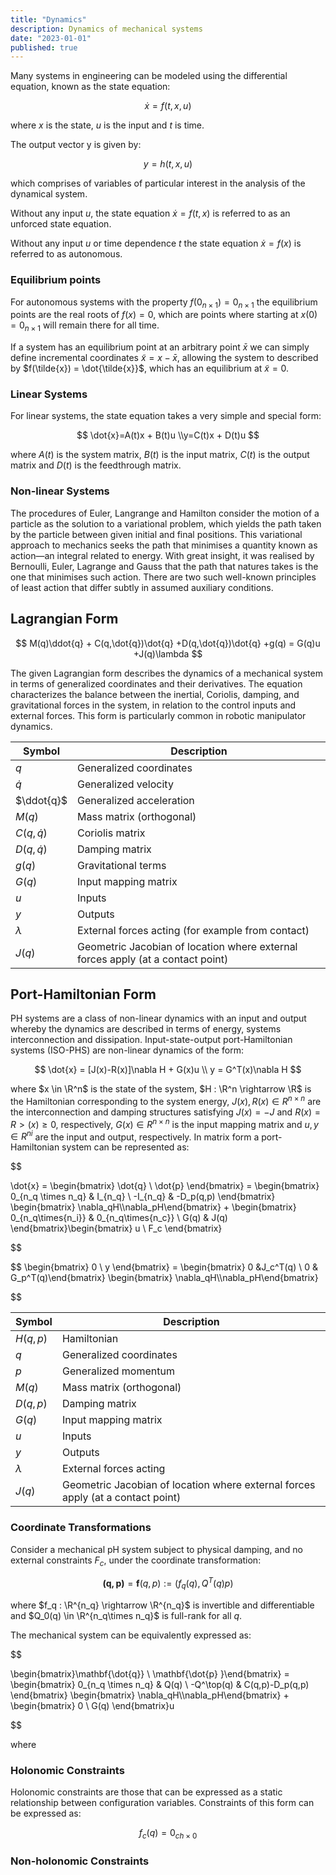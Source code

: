 ```yaml
---
title: "Dynamics"
description: Dynamics of mechanical systems
date: "2023-01-01"
published: true
---
```


Many systems in engineering can be modeled using the differential equation, known as the state equation:

$$
\dot{x}=f(t,x,u)
$$

where $x$ is the state, $u$ is the input and $t$ is time.

The output vector y is given by:

$$
y = h(t,x,u)
$$

which comprises of variables of particular interest in the analysis of the dynamical system.

Without any input $u$, the state equation $\dot{x}=f(t,x)$ is referred to as an unforced state equation.

Without any input $u$ or time dependence $t$ the state equation $\dot{x}=f(x)$ is referred to as autonomous.

### Equilibrium points

For autonomous systems with the property $f (0_{n×1})=0_{n\times1}$ the equilibrium points are the real roots of $f(x)=0$, which are points where starting at $x(0) = 0_{n×1}$ will remain there for all time.

If a system has an equilibrium point at an arbitrary point $\bar{x}$ we can simply define incremental coordinates $\tilde{x} = x - \bar{x}$, allowing the system to described by $f(\tilde{x}) = \dot{\tilde{x}}$, which has an equilibrium at $\tilde{x} = 0$.

### Linear Systems

For linear systems, the state equation takes a very simple and special form:

$$
\dot{x}=A(t)x + B(t)u \\y=C(t)x + D(t)u
$$

where $A(t)$ is the system matrix, $B(t)$ is the input matrix, $C(t)$ is the output matrix and $D(t)$ is the feedthrough matrix.

### Non-linear Systems

The procedures of Euler, Langrange and Hamilton consider the motion of a particle as the solution to a variational problem, which yields the path taken by the particle between given initial and final positions. This variational approach to mechanics seeks the path that minimises a quantity known as action—an integral related to energy. With great insight, it was realised by Bernoulli, Euler, Lagrange and Gauss that the path that natures takes is the one that minimises such action. There are two such well-known principles of least action that differ subtly in assumed auxiliary conditions.

## Lagrangian Form

$$
M(q)\ddot{q} + C(q,\dot{q})\dot{q} +D(q,\dot{q})\dot{q} +g(q) = G(q)u +J(q)\lambda
$$

The given Lagrangian form describes the dynamics of a mechanical system in terms of generalized coordinates and their derivatives. The equation characterizes the balance between the inertial, Coriolis, damping, and gravitational forces in the system, in relation to the control inputs and external forces. This form is particularly common in robotic manipulator dynamics.

| Symbol         | Description                                                                     |
| -------------- | ------------------------------------------------------------------------------- |
| $q$            | Generalized coordinates                                                         |
| $\dot{q}$      | Generalized velocity                                                            |
| $\ddot{q}$     | Generalized acceleration                                                        |
| $M(q)$         | Mass matrix (orthogonal)                                                        |
| $C(q,\dot{q})$ | Coriolis matrix                                                                 |
| $D(q,\dot{q})$ | Damping matrix                                                                  |
| $g(q)$         | Gravitational terms                                                             |
| $G(q)$         | Input mapping matrix                                                            |
| $u$            | Inputs                                                                          |
| $y$            | Outputs                                                                         |
| $\lambda$      | External forces acting (for example from contact)                               |
| $J(q)$         | Geometric Jacobian of location where external forces apply (at a contact point) |

## Port-Hamiltonian Form

PH systems are a class of non-linear dynamics with an input and output whereby the dynamics are described in terms of energy, systems interconnection and dissipation. Input-state-output port-Hamiltonian systems (ISO-PHS) are non-linear dynamics of the form:

$$
\dot{x} = [J(x)-R(x)]\nabla H + G(x)u \\ y = G^T(x)\nabla H
$$

where $x \in \R^n$ is the state of the system, $H  : \R^n \rightarrow \R$ is the Hamiltonian corresponding to the system energy, $J(x), R(x) ∈ R^{n \times n}$ are the interconnection and damping structures satisfying $J(x) = −J$ and $R(x) = R>(x) ≥ 0$, respectively, $G(x) ∈ R^{n \times n}$ is the input mapping matrix and $u, y ∈ R^{ni}$ are the input and output, respectively. In matrix form a port-Hamiltonian system can be represented as:

$$

\dot{x} = \begin{bmatrix} \dot{q} \\ \dot{p} \end{bmatrix} = \begin{bmatrix}
0_{n_q \times n_q} & I_{n_q} \\
-I_{n_q} & -D_p(q,p)
\end{bmatrix} \begin{bmatrix} \nabla_qH\\\nabla_pH\end{bmatrix} + \begin{bmatrix} 0_{n_q\times{n_i}} & 0_{n_q\times{n_c}} \\ G(q) & J(q) \end{bmatrix}\begin{bmatrix} u \\ F_c \end{bmatrix}


$$

$$
\begin{bmatrix} 0 \\ y \end{bmatrix} = \begin{bmatrix} 0 &J_c^T(q) \\ 0 & G_p^T(q)\end{bmatrix} \begin{bmatrix} \nabla_qH\\\nabla_pH\end{bmatrix}


$$

| Symbol    | Description                                                                     |
| --------- | ------------------------------------------------------------------------------- |
| $H(q, p)$ | Hamiltonian                                                                     |
| $q$       | Generalized coordinates                                                         |
| $p$       | Generalized momentum                                                            |
| $M(q)$    | Mass matrix (orthogonal)                                                        |
| $D(q, p)$ | Damping matrix                                                                  |
| $G(q)$    | Input mapping matrix                                                            |
| $u$       | Inputs                                                                          |
| $y$       | Outputs                                                                         |
| $\lambda$ | External forces acting                                                          |
| $J(q)$    | Geometric Jacobian of location where external forces apply (at a contact point) |

### Coordinate Transformations

Consider a mechanical pH system subject to physical damping, and no external constraints $F_c$, under the coordinate transformation:

$$
\mathbf{(q,p)} = \mathbf{f}(q,p) := (f_q(q),Q^T(q)p)
$$

where $f_q : \R^{n_q} \rightarrow \R^{n_q}$ is invertible and differentiable and $Q_0(q) \in \R^{n_q\times n_q}$ is full-rank for all $q$.

The mechanical system can be equivalently expressed as:

$$

\begin{bmatrix}\mathbf{\dot{q}} \\ \mathbf{\dot{p} }\end{bmatrix} = \begin{bmatrix}
0_{n_q \times n_q} & Q(q) \\
-Q^\top(q) & C(q,p)-D_p(q,p)
\end{bmatrix} \begin{bmatrix} \nabla_qH\\\nabla_pH\end{bmatrix} + \begin{bmatrix} 0 \\ G(q) \end{bmatrix}u


$$

where

### Holonomic Constraints

Holonomic constraints are those that can be expressed as a static relationship between configuration variables. Constraints of this form can be expressed as:

$$
f_c(q) = 0_{ch\times0}
$$

### Non-holonomic Constraints
